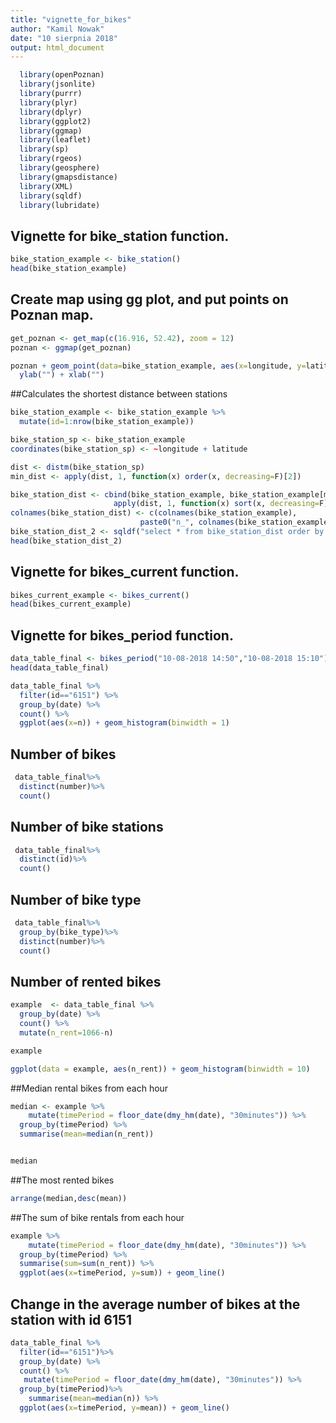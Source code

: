 ```yaml
---
title: "vignette_for_bikes"
author: "Kamil Nowak"
date: "10 sierpnia 2018"
output: html_document
---
```


```r
  library(openPoznan)
  library(jsonlite)
  library(purrr)
  library(plyr)
  library(dplyr)
  library(ggplot2)
  library(ggmap)
  library(leaflet)
  library(sp)
  library(rgeos)
  library(geosphere)
  library(gmapsdistance)
  library(XML)
  library(sqldf)
  library(lubridate)
```

## Vignette for bike_station function.

```r
bike_station_example <- bike_station()
head(bike_station_example)
```

## Create map using gg plot, and put points on Poznan map.

```r
get_poznan <- get_map(c(16.916, 52.42), zoom = 12)
poznan <- ggmap(get_poznan)

poznan + geom_point(data=bike_station_example, aes(x=longitude, y=latitude))  +
  ylab("") + xlab("")
```
##Calculates the shortest distance between stations

```r

bike_station_example <- bike_station_example %>%
  mutate(id=1:nrow(bike_station_example))

bike_station_sp <- bike_station_example
coordinates(bike_station_sp) <- ~longitude + latitude

dist <- distm(bike_station_sp)
min_dist <- apply(dist, 1, function(x) order(x, decreasing=F)[2])

bike_station_dist <- cbind(bike_station_example, bike_station_example[min_dist,], 
                       apply(dist, 1, function(x) sort(x, decreasing=F)[2]))
colnames(bike_station_dist) <- c(colnames(bike_station_example), 
                             paste0("n_", colnames(bike_station_example)), "straight_distance")
bike_station_dist_2 <- sqldf("select * from bike_station_dist order by straight_distance")
head(bike_station_dist_2)


```
## Vignette for bikes_current function.

```r
bikes_current_example <- bikes_current()
head(bikes_current_example)
```
## Vignette for bikes_period function.

```r
data_table_final <- bikes_period("10-08-2018 14:50","10-08-2018 15:10")
head(data_table_final)
```

```r
data_table_final %>%
  filter(id=="6151") %>%
  group_by(date) %>%
  count() %>%
  ggplot(aes(x=n)) + geom_histogram(binwidth = 1)
```
## Number of bikes
```r

 data_table_final%>%
  distinct(number)%>%
  count()
```

## Number of bike stations
```r
 data_table_final%>%
  distinct(id)%>%
  count()
```


## Number of bike type
```r
 data_table_final%>%
  group_by(bike_type)%>%
  distinct(number)%>%
  count()
```
## Number of rented bikes
```r
example  <- data_table_final %>%
  group_by(date) %>%
  count() %>%
  mutate(n_rent=1066-n)

example

```

```r

ggplot(data = example, aes(n_rent)) + geom_histogram(binwidth = 10)


```


##Median rental bikes from each hour

```r
median <- example %>%
    mutate(timePeriod = floor_date(dmy_hm(date), "30minutes")) %>%
  group_by(timePeriod) %>%
  summarise(mean=median(n_rent))


median
```
##The most rented bikes
```r
arrange(median,desc(mean))

```

##The sum of bike rentals from each hour

```r
example %>%
    mutate(timePeriod = floor_date(dmy_hm(date), "30minutes")) %>%
  group_by(timePeriod) %>%
  summarise(sum=sum(n_rent)) %>%
  ggplot(aes(x=timePeriod, y=sum)) + geom_line() 

```

## Change in the average number of bikes at the station with id 6151
```r
data_table_final %>%
  filter(id=="6151")%>%
  group_by(date) %>%
  count() %>%
   mutate(timePeriod = floor_date(dmy_hm(date), "30minutes")) %>%
  group_by(timePeriod)%>%
    summarise(mean=median(n)) %>%
  ggplot(aes(x=timePeriod, y=mean)) + geom_line() 




```




